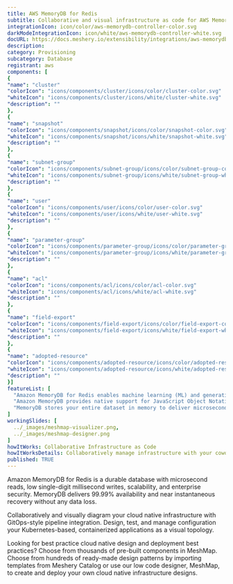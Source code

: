 ```yaml
---
title: AWS MemoryDB for Redis
subtitle: Collaborative and visual infrastructure as code for AWS MemoryDB for Redis
integrationIcon: icon/color/aws-memorydb-controller-color.svg
darkModeIntegrationIcon: icon/white/aws-memorydb-controller-white.svg
docURL: https://docs.meshery.io/extensibility/integrations/aws-memorydb-controller
description: 
category: Provisioning
subcategory: Database
registrant: aws
components: [
{
"name": "cluster"
"colorIcon": "icons/components/cluster/icons/color/cluster-color.svg"
"whiteIcon": "icons/components/cluster/icons/white/cluster-white.svg"
"description": ""
},
{
"name": "snapshot"
"colorIcon": "icons/components/snapshot/icons/color/snapshot-color.svg"
"whiteIcon": "icons/components/snapshot/icons/white/snapshot-white.svg"
"description": ""
},
{
"name": "subnet-group"
"colorIcon": "icons/components/subnet-group/icons/color/subnet-group-color.svg"
"whiteIcon": "icons/components/subnet-group/icons/white/subnet-group-white.svg"
"description": ""
},
{
"name": "user"
"colorIcon": "icons/components/user/icons/color/user-color.svg"
"whiteIcon": "icons/components/user/icons/white/user-white.svg"
"description": ""
},
{
"name": "parameter-group"
"colorIcon": "icons/components/parameter-group/icons/color/parameter-group-color.svg"
"whiteIcon": "icons/components/parameter-group/icons/white/parameter-group-white.svg"
"description": ""
},
{
"name": "acl"
"colorIcon": "icons/components/acl/icons/color/acl-color.svg"
"whiteIcon": "icons/components/acl/icons/white/acl-white.svg"
"description": ""
},
{
"name": "field-export"
"colorIcon": "icons/components/field-export/icons/color/field-export-color.svg"
"whiteIcon": "icons/components/field-export/icons/white/field-export-white.svg"
"description": ""
},
{
"name": "adopted-resource"
"colorIcon": "icons/components/adopted-resource/icons/color/adopted-resource-color.svg"
"whiteIcon": "icons/components/adopted-resource/icons/white/adopted-resource-white.svg"
"description": ""
}]
featureList: [
  "Amazon MemoryDB for Redis enables machine learning (ML) and generative artificial intelligence (AI) models to work with data stored in Amazon MemoryDB in real-time and without moving your data.",
  "Amazon MemoryDB provides native support for JavaScript Object Notation (JSON) documents in addition to the data structures included in open source Redis, at no additional cost.",
  "MemoryDB stores your entire dataset in memory to deliver microsecond read latency, single-digit millisecond write latency, and high throughput. It can handle more than 13 trillion requests per day and support peaks of 160 million requests per second."
]
workingSlides: [
  ../_images/meshmap-visualizer.png,
  ../_images/meshmap-designer.png
]
howItWorks: Collaborative Infrastructure as Code
howItWorksDetails: Collaboratively manage infrastructure with your coworkers synchronously sharing the same designs.
published: TRUE
---
```

<p>
Amazon MemoryDB for Redis is a durable database with microsecond reads, low single-digit millisecond writes, scalability, and enterprise security. MemoryDB delivers 99.99% availability and near instantaneous recovery without any data loss.
</p>
<p>
    Collaboratively and visually diagram your cloud native infrastructure with GitOps-style pipeline integration. Design, test, and manage configuration your Kubernetes-based, containerized applications as a visual topology.
</p>
<p>
    Looking for best practice cloud native design and deployment best practices? Choose from thousands of pre-built components in MeshMap. Choose from hundreds of ready-made design patterns by importing templates from Meshery Catalog or use our low code designer, MeshMap, to create and deploy your own cloud native infrastructure designs.
</p>

